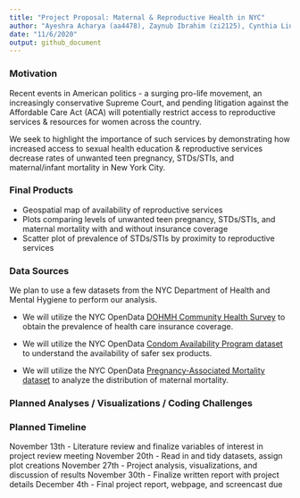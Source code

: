 ```yaml
---
title: "Project Proposal: Maternal & Reproductive Health in NYC"
author: "Ayeshra Acharya (aa4478), Zaynub Ibrahim (zi2125), Cynthia Liu (cl3938), Shelley Shen (ss5932)"
date: "11/6/2020"
output: github_document
---
```


### Motivation

Recent events in American politics - a surging pro-life movement, an increasingly conservative Supreme Court, and pending litigation against the Affordable Care Act (ACA) will potentially restrict access to reproductive services & resources for women across the country. 

We seek to highlight the importance of such services by demonstrating how increased access to sexual health education & reproductive services decrease rates of unwanted teen pregnancy, STDs/STIs, and maternal/infant mortality in New York City. 

### Final Products

- Geospatial map of availability of reproductive services
- Plots comparing levels of unwanted teen pregnancy, STDs/STIs, and maternal mortality with and without insurance coverage
- Scatter plot of prevalence of STDs/STIs by proximity to reproductive services 


### Data Sources

We plan to use a few datasets from the NYC Department of Health and Mental Hygiene to perform our analysis. 

- We will utilize the NYC OpenData [DOHMH Community Health Survey](https://data.cityofnewyork.us/Health/DOHMH-Community-Health-Survey-2010-2016-/csut-3wpr) to obtain the prevalence of health care insurance coverage. 

- We will utilize the NYC OpenData [Condom Availability Program dataset](https://data.cityofnewyork.us/Health/NYC-Condom-Availability-Program-HIV-condom-distrib/4kpn-sezh) to understand the availability of safer sex products. 

- We will utilize the NYC OpenData [Pregnancy-Associated Mortality dataset](https://data.cityofnewyork.us/Health/Pregnancy-Associated-Mortality/27x4-cbi6) to analyze the distribution of maternal mortality. 

### Planned Analyses / Visualizations / Coding Challenges



### Planned Timeline 


November 13th - Literature review and finalize variables of interest in project review meeting
November 20th - Read in and tidy datasets, assign plot creations 
November 27th - Project analysis, visualizations, and discussion of results
November 30th - Finalize written report with project details
December 4th - Final project report, webpage, and screencast due 





